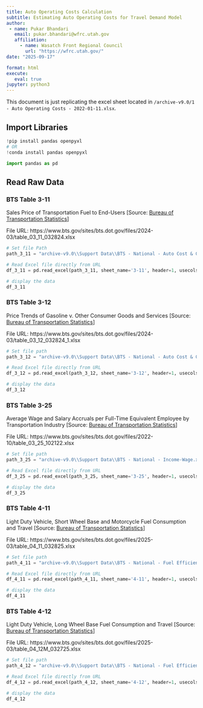 ```yaml
---
title: Auto Operating Costs Calculation
subtitle: Estimating Auto Operating Costs for Travel Demand Model
author:
 - name: Pukar Bhandari
   email: pukar.bhandari@wfrc.utah.gov
   affiliation:
     - name: Wasatch Front Regional Council
       url: "https://wfrc.utah.gov/"
date: "2025-09-17"

format: html
execute:
   eval: true
jupyter: python3
---
```


This document is just replicating the excel sheet located in `/archive-v9.0/1 - Auto Operating Costs - 2022-01-11.xlsx`.

## Import Libraries

``` python
!pip install pandas openpyxl
# OR
!conda install pandas openpyxl
```

```python
import pandas as pd
```

## Read Raw Data

### BTS Table 3-11

Sales Price of Transportation Fuel to End-Users \[Source: [Bureau of Transportation Statistics](https://www.bts.gov/content/sales-price-transportation-fuel-end-users-current-cents-gallon)\]

File URL: https://www.bts.gov/sites/bts.dot.gov/files/2024-03/table_03_11_032824.xlsx

```python
# Set file Path
path_3_11 = "archive-v9.0\\Support Data\\BTS - National - Auto Cost & Gas Price.xlsx"

# Read Excel file directly from URL
df_3_11 = pd.read_excel(path_3_11, sheet_name='3-11', header=1, usecols="A:AH", nrows=10) # update cols later for new data

# display the data
df_3_11
```

### BTS Table 3-12

Price Trends of Gasoline v. Other Consumer Goods and Services \[Source: [Bureau of Transportation Statistics](https://www.bts.gov/content/price-trends-gasoline-v-other-consumer-goods-and-services)\]

File URL: https://www.bts.gov/sites/bts.dot.gov/files/2024-03/table_03_12_032824_1.xlsx

```python
# Set file path
path_3_12 = "archive-v9.0\\Support Data\\BTS - National - Auto Cost & Gas Price.xlsx"

# Read Excel file directly from URL
df_3_12 = pd.read_excel(path_3_12, sheet_name='3-12', header=1, usecols="A:AJ", nrows=15) # update cols later for new data

# display the data
df_3_12
```

### BTS Table 3-25

Average Wage and Salary Accruals per Full-Time Equivalent Employee by Transportation Industry \[Source: [Bureau of Transportation Statistics](https://www.bts.gov/content/average-wage-and-salary-accruals-full-time-equivalent-employee-transportation-industry-naics)\]

File URL: https://www.bts.gov/sites/bts.dot.gov/files/2022-10/table_03_25_102122.xlsx

```python
# Set file path
path_3_25 = "archive-v9.0\\Support Data\\BTS - National - Income-Wage.xlsx"

# Read Excel file directly from URL
df_3_25 = pd.read_excel(path_3_25, sheet_name='3-25', header=1, usecols="A:X", nrows=10) # update cols later for new data

# display the data
df_3_25
```

### BTS Table 4-11

Light Duty Vehicle, Short Wheel Base and Motorcycle Fuel Consumption and Travel \[Source: [Bureau of Transportation Statistics](https://www.bts.gov/content/light-duty-vehicle-short-wheel-base-and-motorcycle-fuel-consumption-and-travel)]

File URL: https://www.bts.gov/sites/bts.dot.gov/files/2025-03/table_04_11_032825.xlsx

```python
# Set file path
path_4_11 = "archive-v9.0\\Support Data\\BTS - National - Fuel Efficiency.xlsx"

# Read Excel file directly from URL
df_4_11 = pd.read_excel(path_4_11, sheet_name='4-11', header=1, usecols="A:AK", nrows=18) # update cols later for new data

# display the data
df_4_11
```

### BTS Table 4-12

Light Duty Vehicle, Long Wheel Base Fuel Consumption and Travel \[Source: [Bureau of Transportation Statistics](https://www.bts.gov/content/other-2-axle-4-tire-vehicle-fuel-consumption-and-travel-0)\]

File URL: https://www.bts.gov/sites/bts.dot.gov/files/2025-03/table_04_12M_032725.xlsx

```python
# Set file path
path_4_12 = "archive-v9.0\\Support Data\\BTS - National - Fuel Efficiency.xlsx"

# Read Excel file directly from URL
df_4_12 = pd.read_excel(path_4_12, sheet_name='4-12', header=1, usecols="A:AI", nrows=6) # update cols later for new data

# display the data
df_4_12
```
